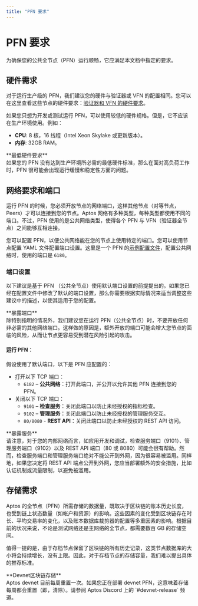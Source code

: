 ```yaml
---
title: "PFN 要求"
---
```



# PFN 要求

为确保您的公共全节点（PFN）运行顺畅，它应满足本文档中指定的要求。

## 硬件需求

对于运行生产级的 PFN，我们建议您的硬件与验证器或 VFN 的配置相同。您可以在这里查看这些节点的硬件要求：[验证器和 VFN 的硬件要求](../validator-node/node-requirements.mdx#hardware-requirements)。

如果您只想为开发或测试运行 PFN，可以使用较低的硬件规格。但是，它不应该在生产环境使用。例如：

- **CPU**: 8 核，16 线程（Intel Xeon Skylake 或更新版本）。
- **内存**: 32GB RAM。

<Callout type="warning"> 
**最低硬件要求**<br />
如果您的 PFN 没有达到生产环境所必需的最低硬件标准，那么在面对高负荷工作时，PFN 很可能会出现运行缓慢和稳定性方面的问题。
</Callout>

## 网络要求和端口

运行 PFN 的时候，您必须开放节点的网络端口，这样其他节点（对等节点，Peers）才可以连接到您的节点。Aptos 网络有多种类型，每种类型都使用不同的端口。不过，PFN 使用的是公共网络类型，使得各个 PFN 与 VFN（验证器全节点）之间能够互相连接。

您可以配置 PFN，以便公共网络能在您的节点上使用特定的端口。您可以使用节点配置 YAML 文件配置端口设置。这里是一个 PFN 的[示例配置文件](https://github.com/aptos-labs/aptos-core/blob/main/config/src/config/test_data/public_full_node.yaml#L16)，配置公共网络时，使用的端口是 `6180`。

### 端口设置

以下建议是基于 PFN （公共全节点）使用默认端口设置的前提提出的。如果您已经在配置文件中修改了默认的端口设置，那么你需要根据实际情况来适当调整这些建议中的描述，以使其适用于您的配置。

<Callout type="warning"> 
**暴露端口**<br />
除特别指明的情况外，我们建议您在运行 PFN（公共全节点）时，不要开放任何非必需的其他网络端口。这样做的原因是，额外开放的端口可能会增大您节点的面临的风险，从而让节点更容易受到潜在风险引起的攻击。
</Callout>

#### 运行 PFN：

假设使用了默认端口，以下是 PFN 应配置的：

- 打开以下 TCP 端口：
  - `6182` – **公共网络**：打开此端口，并公开以允许其他 PFN 连接到您的 PFN。
- 关闭以下 TCP 端口：
  - `9101` – **检查服务**：关闭此端口以防止未经授权的指标检查。
  - `9102` – **管理服务**：关闭此端口以防止未经授权的管理服务交互。
  - `80/8080` - **REST API**：关闭此端口以防止未经授权的 REST API 访问。

<Callout type="warning"> 
**暴露服务**<br />
请注意，对于您的内部网络而言，如应用开发和调试，检查服务端口（9101）、管理服务端口（9102）以及 REST API 端口（80 或 8080）可能会很有帮助。然而，检查服务端口和管理服务端口绝对不能公开到外网，因为很容易被滥用。同样地，如果您决定将 REST API 端点公开到外网，您应当部署额外的安全措施，比如认证机制或流量限制，以避免被滥用。
</Callout>

## 存储需求

Aptos 的全节点（PFN）所需存储的数据量，既取决于区块链的账本历史长度，也受到链上状态数量（如帐户和资源）的影响。这些因素的变化受到区块链存在时长、平均交易率的变化，以及账本数据库裁剪器的配置等多重因素的影响。根据目前的状况来说，不论是测试网络还是主网络的全节点，都需要数百 GB 的存储空间。

值得一提的是，由于存档节点保留了区块链的所有历史记录，这类节点数据库的大小将会持续增长，没有上限。因此，对于存档节点的存储容量，我们难以提出具体的推荐标准。

<Callout type="info"> 
**Devnet区块链存储**<br />
Aptos devnet 目前每周重置一次。如果您正在部署 devnet PFN，这意味着存储每周都会重置（即，清除）。请参阅 Aptos Discord 上的 `#devnet-release` 频道。
</Callout>
